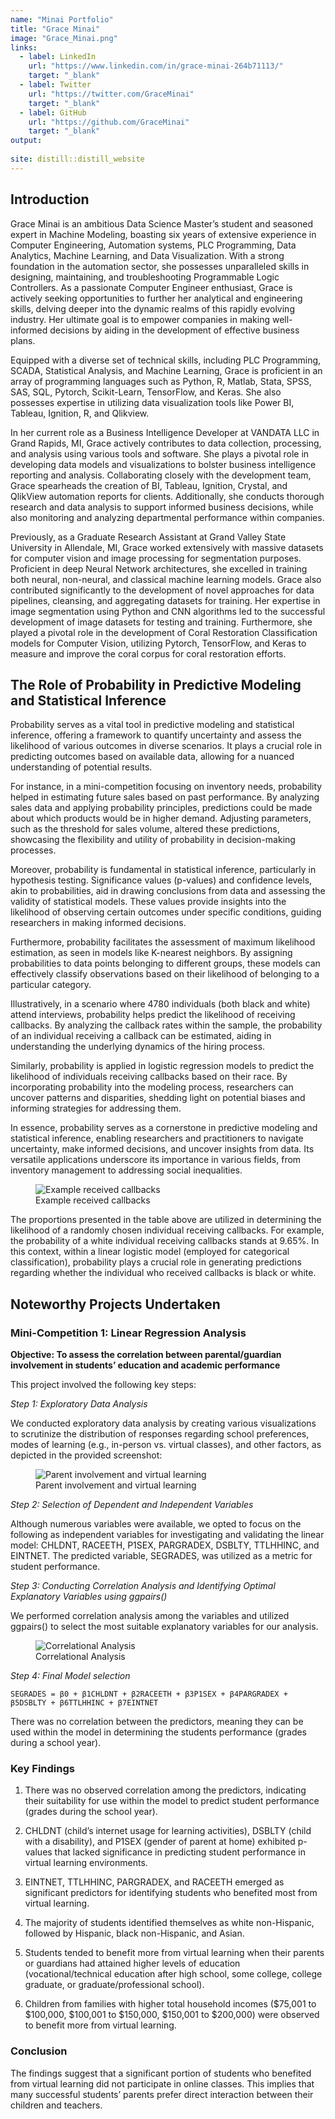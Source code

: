 ```yaml
---
name: "Minai Portfolio"
title: "Grace Minai"
image: "Grace_Minai.png"
links:
  - label: LinkedIn
    url: "https://www.linkedin.com/in/grace-minai-264b71113/" 
    target: "_blank"
  - label: Twitter
    url: "https://twitter.com/GraceMinai" 
    target: "_blank"
  - label: GitHub
    url: "https://github.com/GraceMinai" 
    target: "_blank"
output: 
  
site: distill::distill_website
---
```


 
## Introduction

Grace Minai is an ambitious Data Science Master's student and seasoned expert in Machine Modeling, boasting six years of extensive experience in Computer Engineering, Automation systems, PLC Programming, Data Analytics, Machine Learning, and Data Visualization. With a strong foundation in the automation sector, she possesses unparalleled skills in designing, maintaining, and troubleshooting Programmable Logic Controllers. As a passionate Computer Engineer enthusiast, Grace is actively seeking opportunities to further her analytical and engineering skills, delving deeper into the dynamic realms of this rapidly evolving industry. Her ultimate goal is to empower companies in making well-informed decisions by aiding in the development of effective business plans.

Equipped with a diverse set of technical skills, including PLC Programming, SCADA, Statistical Analysis, and Machine Learning, Grace is proficient in an array of programming languages such as Python, R, Matlab, Stata, SPSS, SAS, SQL, Pytorch, Scikit-Learn, TensorFlow, and Keras. She also possesses expertise in utilizing data visualization tools like Power BI, Tableau, Ignition, R, and Qlikview.

In her current role as a Business Intelligence Developer  at VANDATA LLC in Grand Rapids, MI, Grace actively contributes to data collection, processing, and analysis using various tools and software. She plays a pivotal role in developing data models and visualizations to bolster business intelligence reporting and analysis. Collaborating closely with the development team, Grace spearheads the creation of BI, Tableau, Ignition, Crystal, and QlikView automation reports for clients. Additionally, she conducts thorough research and data analysis to support informed business decisions, while also monitoring and analyzing departmental performance within companies.

Previously, as a Graduate Research Assistant at Grand Valley State University in Allendale, MI, Grace worked extensively with massive datasets for computer vision and image processing for segmentation purposes. Proficient in deep Neural Network architectures, she excelled in training both neural, non-neural, and classical machine learning models. Grace also contributed significantly to the development of novel approaches for data pipelines, cleansing, and aggregating datasets for training. Her expertise in image segmentation using Python and CNN algorithms led to the successful development of image datasets for testing and training. Furthermore, she played a pivotal role in the development of Coral Restoration Classification models for Computer Vision, utilizing Pytorch, TensorFlow, and Keras to measure and improve the coral corpus for coral restoration efforts.



## The Role of Probability in Predictive Modeling and Statistical Inference

Probability serves as a vital tool in predictive modeling and statistical inference, offering a framework to quantify uncertainty and assess the likelihood of various outcomes in diverse scenarios. It plays a crucial role in predicting outcomes based on available data, allowing for a nuanced understanding of potential results.

For instance, in a mini-competition focusing on inventory needs, probability helped in estimating future sales based on past performance. By analyzing sales data and applying probability principles, predictions could be made about which products would be in higher demand. Adjusting parameters, such as the threshold for sales volume, altered these predictions, showcasing the flexibility and utility of probability in decision-making processes.

Moreover, probability is fundamental in statistical inference, particularly in hypothesis testing. Significance values (p-values) and confidence levels, akin to probabilities, aid in drawing conclusions from data and assessing the validity of statistical models. These values provide insights into the likelihood of observing certain outcomes under specific conditions, guiding researchers in making informed decisions.

Furthermore, probability facilitates the assessment of maximum likelihood estimation, as seen in models like K-nearest neighbors. By assigning probabilities to data points belonging to different groups, these models can effectively classify observations based on their likelihood of belonging to a particular category.

Illustratively, in a scenario where 4780 individuals (both black and white) attend interviews, probability helps predict the likelihood of receiving callbacks. By analyzing the callback rates within the sample, the probability of an individual receiving a callback can be estimated, aiding in understanding the underlying dynamics of the hiring process.

Similarly, probability is applied in logistic regression models to predict the likelihood of individuals receiving callbacks based on their race. By incorporating probability into the modeling process, researchers can uncover patterns and disparities, shedding light on potential biases and informing strategies for addressing them.

In essence, probability serves as a cornerstone in predictive modeling and statistical inference, enabling researchers and practitioners to navigate uncertainty, make informed decisions, and uncover insights from data. Its versatile applications underscore its importance in various fields, from inventory management to addressing social inequalities.


![Example received callbacks](explora_5.png)


The proportions presented in the table above are utilized in determining the likelihood of a randomly chosen individual receiving callbacks. For example, the probability of a white individual receiving callbacks stands at 9.65%. In this context, within a linear logistic model (employed for categorical classification), probability plays a crucial role in generating predictions regarding whether the individual who received callbacks is black or white.

## Noteworthy Projects Undertaken

### Mini-Competition 1: Linear Regression Analysis

__Objective: To assess the correlation between parental/guardian involvement in students' education and academic performance__

This project involved the following key steps:

*Step 1: Exploratory Data Analysis*

We conducted exploratory data analysis by creating various visualizations to scrutinize the distribution of responses regarding school preferences, modes of learning (e.g., in-person vs. virtual classes), and other factors, as depicted in the provided screenshot:

![Parent involvement and virtual learning](explora_1.png)

*Step 2: Selection of Dependent and Independent Variables*

Although numerous variables were available, we opted to focus on the following as independent variables for investigating and validating the linear model: CHLDNT, RACEETH, P1SEX, PARGRADEX, DSBLTY, TTLHHINC, and EINTNET. The predicted variable, SEGRADES, was utilized as a metric for student performance.

*Step 3: Conducting Correlation Analysis and Identifying Optimal Explanatory Variables using ggpairs()*

We performed correlation analysis among the variables and utilized ggpairs() to select the most suitable explanatory variables for our analysis.


![Correlational Analysis](explora_2.png)

*Step 4: Final Model selection*
```{}
SEGRADES = β0 + β1CHLDNT + β2RACEETH + β3P1SEX + β4PARGRADEX + β5DSBLTY + β6TTLHHINC + β7EINTNET

```


There was no correlation between the predictors, meaning they can be used within the model in determining the students performance (grades during a school year). 

### Key Findings


1. There was no observed correlation among the predictors, indicating their suitability for use within the model to predict student performance (grades during the school year).

2. CHLDNT (child's internet usage for learning activities), DSBLTY (child with a disability), and P1SEX (gender of parent at home) exhibited p-values that lacked significance in predicting student performance in virtual learning environments.

3. EINTNET, TTLHHINC, PARGRADEX, and RACEETH emerged as significant predictors for identifying students who benefited most from virtual learning.

4. The majority of students identified themselves as white non-Hispanic, followed by Hispanic, black non-Hispanic, and Asian.

5. Students tended to benefit more from virtual learning when their parents or guardians had attained higher levels of education (vocational/technical education after high school, some college, college graduate, or graduate/professional school).

6. Children from families with higher total household incomes ($75,001 to $100,000, $100,001 to $150,000, $150,001 to $200,000) were observed to benefit more from virtual learning.

### Conclusion

The findings suggest that a significant portion of students who benefited from virtual learning did not participate in online classes. This implies that many successful students' parents prefer direct interaction between their children and teachers.










